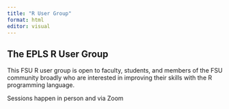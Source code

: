 ```yaml
---
title: "R User Group"
format: html
editor: visual
---
```


## The EPLS R User Group

This FSU R user group is open to faculty, students, and members of the FSU community broadly who are interested in improving their skills with the R programming language.

Sessions happen in person and via Zoom

